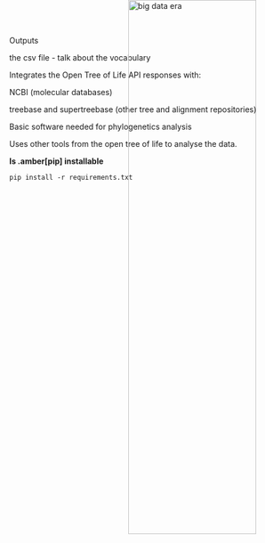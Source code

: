 Outputs

the csv file - talk about the vocabulary


Integrates the Open Tree of Life API responses with:

NCBI (molecular databases)

treebase and supertreebase (other tree and alignment repositories)

Basic software needed for phylogenetics analysis

Uses other tools from the open tree of life to analyse the data.


**Is .amber[pip] installable**

```
pip install -r requirements.txt
```

<img src="assets/2-data-2723105_1920.jpg"
style="position:fixed; right:5%; top:0%; border:none;"
width="49%" alt="big data era"/>
